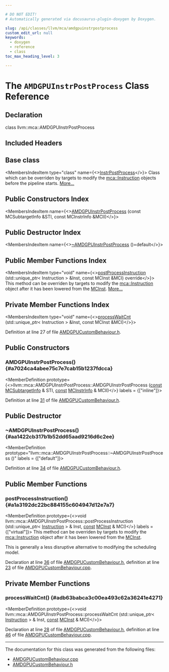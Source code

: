 ```yaml
---

# DO NOT EDIT!
# Automatically generated via docusaurus-plugin-doxygen by Doxygen.

slug: /api/classes/llvm/mca/amdgpuinstrpostprocess
custom_edit_url: null
keywords:
  - doxygen
  - reference
  - class
toc_max_heading_level: 3

---
```





# The `AMDGPUInstrPostProcess` Class Reference

<DoxygenPage pluginConfig={pluginConfig}>



## Declaration

<CodeBlock>class llvm::mca::AMDGPUInstrPostProcess</CodeBlock>

## Included Headers

<IncludesList>
<IncludesListItem
  filePath="Target/AMDGPU/MCA/AMDGPUCustomBehaviour.h"
  permalink="/docs/api/files/lib/lib/target/lib/target/amdgpu/lib/target/amdgpu/mca/amdgpucustombehaviour-h"
  isLocal="true" />
</IncludesList>

## Base class

<MembersIndex>

<MembersIndexItem
  type="class"
  name={<><a href="/docs/api/classes/llvm/mca/instrpostprocess">InstrPostProcess</a></>}>
Class which can be overriden by targets to modify the <a href="/docs/api/classes/llvm/mca/instruction">mca::Instruction</a> objects before the pipeline starts. <a href="/docs/api/classes/llvm/mca/instrpostprocess/#details">More...</a>
</MembersIndexItem>

</MembersIndex>

## Public Constructors Index

<MembersIndex>

<MembersIndexItem
  name={<><a href="#a7024ca4abee75c7e7cab15b1237fdcca">AMDGPUInstrPostProcess</a> (const MCSubtargetInfo &amp;STI, const MCInstrInfo &amp;MCII)</>}>
</MembersIndexItem>

</MembersIndex>

## Public Destructor Index

<MembersIndex>

<MembersIndexItem
  name={<><a href="#aa1422cb317b1b52dd65aad9216d6c2ee">~AMDGPUInstrPostProcess</a> ()=default</>}>
</MembersIndexItem>

</MembersIndex>

## Public Member Functions Index

<MembersIndex>

<MembersIndexItem
  type="void"
  name={<><a href="#a1a3192dc22bc884155c604947d12e7a7">postProcessInstruction</a> (std::unique&#95;ptr&lt; Instruction &gt; &amp;Inst, const MCInst &amp;MCI) override</>}>
This method can be overriden by targets to modify the <a href="/docs/api/classes/llvm/mca/instruction">mca::Instruction</a> object after it has been lowered from the <a href="/docs/api/classes/llvm/mcinst">MCInst</a>. <a href="#a1a3192dc22bc884155c604947d12e7a7">More...</a>
</MembersIndexItem>

</MembersIndex>

## Private Member Functions Index

<MembersIndex>

<MembersIndexItem
  type="void"
  name={<><a href="#adb63babca3c00ea493c62a36241e4271">processWaitCnt</a> (std::unique&#95;ptr&lt; Instruction &gt; &amp;Inst, const MCInst &amp;MCI)</>}>
</MembersIndexItem>

</MembersIndex>


Definition at line 27 of file <a href="/docs/api/files/lib/lib/target/lib/target/amdgpu/lib/target/amdgpu/mca/amdgpucustombehaviour-h">AMDGPUCustomBehaviour.h</a>.

<SectionDefinition>

## Public Constructors

### AMDGPUInstrPostProcess() {#a7024ca4abee75c7e7cab15b1237fdcca}

<MemberDefinition
  prototype={<>llvm::mca::AMDGPUInstrPostProcess::AMDGPUInstrPostProcess (<a href="/docs/api/files/lib/lib/target/lib/target/aarch64/aarch64promoteconstant-cpp/#a90f8350fecae261c25be85d38b451bff">const</a> <a href="/docs/api/classes/llvm/mcsubtargetinfo">MCSubtargetInfo</a> &amp; STI, <a href="/docs/api/files/lib/lib/target/lib/target/aarch64/aarch64promoteconstant-cpp/#a90f8350fecae261c25be85d38b451bff">const</a> <a href="/docs/api/classes/llvm/mcinstrinfo">MCInstrInfo</a> &amp; MCII)</>}
  labels = {["inline"]}>

Definition at line <a href="/docs/api/files/lib/lib/target/lib/target/amdgpu/lib/target/amdgpu/mca/amdgpucustombehaviour-h/#l00031">31</a> of file <a href="/docs/api/files/lib/lib/target/lib/target/amdgpu/lib/target/amdgpu/mca/amdgpucustombehaviour-h">AMDGPUCustomBehaviour.h</a>.
</MemberDefinition>

</SectionDefinition>

<SectionDefinition>

## Public Destructor

### ~AMDGPUInstrPostProcess() {#aa1422cb317b1b52dd65aad9216d6c2ee}

<MemberDefinition
  prototype="llvm::mca::AMDGPUInstrPostProcess::~AMDGPUInstrPostProcess ()"
  labels = {["default"]}>

Definition at line <a href="/docs/api/files/lib/lib/target/lib/target/amdgpu/lib/target/amdgpu/mca/amdgpucustombehaviour-h/#l00034">34</a> of file <a href="/docs/api/files/lib/lib/target/lib/target/amdgpu/lib/target/amdgpu/mca/amdgpucustombehaviour-h">AMDGPUCustomBehaviour.h</a>.
</MemberDefinition>

</SectionDefinition>

<SectionDefinition>

## Public Member Functions

### postProcessInstruction() {#a1a3192dc22bc884155c604947d12e7a7}

<MemberDefinition
  prototype={<>void llvm::mca::AMDGPUInstrPostProcess::postProcessInstruction (std::unique&#95;ptr&lt; <a href="/docs/api/classes/llvm/mca/instruction">Instruction</a> &gt; &amp; Inst, <a href="/docs/api/files/lib/lib/target/lib/target/aarch64/aarch64promoteconstant-cpp/#a90f8350fecae261c25be85d38b451bff">const</a> <a href="/docs/api/classes/llvm/mcinst">MCInst</a> &amp; MCI)</>}
  labels = {["virtual"]}>
This method can be overriden by targets to modify the <a href="/docs/api/classes/llvm/mca/instruction">mca::Instruction</a> object after it has been lowered from the <a href="/docs/api/classes/llvm/mcinst">MCInst</a>.

This is generally a less disruptive alternative to modifying the scheduling model.

Declaration at line <a href="/docs/api/files/lib/lib/target/lib/target/amdgpu/lib/target/amdgpu/mca/amdgpucustombehaviour-h/#l00036">36</a> of file <a href="/docs/api/files/lib/lib/target/lib/target/amdgpu/lib/target/amdgpu/mca/amdgpucustombehaviour-h">AMDGPUCustomBehaviour.h</a>, definition at line <a href="/docs/api/files/lib/lib/target/lib/target/amdgpu/lib/target/amdgpu/mca/amdgpucustombehaviour-cpp/#l00023">23</a> of file <a href="/docs/api/files/lib/lib/target/lib/target/amdgpu/lib/target/amdgpu/mca/amdgpucustombehaviour-cpp">AMDGPUCustomBehaviour.cpp</a>.
</MemberDefinition>

</SectionDefinition>

<SectionDefinition>

## Private Member Functions

### processWaitCnt() {#adb63babca3c00ea493c62a36241e4271}

<MemberDefinition
  prototype={<>void llvm::mca::AMDGPUInstrPostProcess::processWaitCnt (std::unique&#95;ptr&lt; <a href="/docs/api/classes/llvm/mca/instruction">Instruction</a> &gt; &amp; Inst, <a href="/docs/api/files/lib/lib/target/lib/target/aarch64/aarch64promoteconstant-cpp/#a90f8350fecae261c25be85d38b451bff">const</a> <a href="/docs/api/classes/llvm/mcinst">MCInst</a> &amp; MCI)</>}>

Declaration at line <a href="/docs/api/files/lib/lib/target/lib/target/amdgpu/lib/target/amdgpu/mca/amdgpucustombehaviour-h/#l00028">28</a> of file <a href="/docs/api/files/lib/lib/target/lib/target/amdgpu/lib/target/amdgpu/mca/amdgpucustombehaviour-h">AMDGPUCustomBehaviour.h</a>, definition at line <a href="/docs/api/files/lib/lib/target/lib/target/amdgpu/lib/target/amdgpu/mca/amdgpucustombehaviour-cpp/#l00046">46</a> of file <a href="/docs/api/files/lib/lib/target/lib/target/amdgpu/lib/target/amdgpu/mca/amdgpucustombehaviour-cpp">AMDGPUCustomBehaviour.cpp</a>.
</MemberDefinition>

</SectionDefinition>

<hr/>

The documentation for this class was generated from the following files:

<ul>
<li><a href="/docs/api/files/lib/lib/target/lib/target/amdgpu/lib/target/amdgpu/mca/amdgpucustombehaviour-cpp">AMDGPUCustomBehaviour.cpp</a></li>
<li><a href="/docs/api/files/lib/lib/target/lib/target/amdgpu/lib/target/amdgpu/mca/amdgpucustombehaviour-h">AMDGPUCustomBehaviour.h</a></li>
</ul>

</DoxygenPage>
